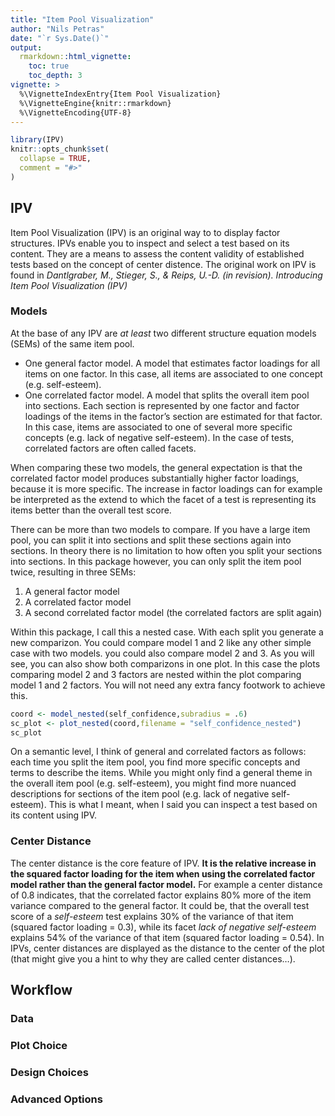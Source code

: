 ```yaml
---
title: "Item Pool Visualization"
author: "Nils Petras"
date: "`r Sys.Date()`"
output:
  rmarkdown::html_vignette:
    toc: true
    toc_depth: 3
vignette: >
  %\VignetteIndexEntry{Item Pool Visualization}
  %\VignetteEngine{knitr::rmarkdown}
  %\VignetteEncoding{UTF-8}
---
```


```r
library(IPV)
knitr::opts_chunk$set(
  collapse = TRUE,
  comment = "#>"
)
```

## IPV

Item Pool Visualization (IPV) is an original way to to display factor structures. IPVs enable you to inspect and select a test based on its content. They are a means to assess the content validity of established tests based on the concept of center distence. The original work on IPV is found in
*Dantlgraber, M., Stieger, S., & Reips, U.-D. (in revision). Introducing Item Pool Visualization (IPV)*

### Models

At the base of any IPV are *at least* two different structure equation models (SEMs) of the same item pool.

- One general factor model. A model that estimates factor loadings for all items on one factor. In this case, all items are associated to one concept (e.g. self-esteem).
- One correlated factor model. A model that splits the overall item pool into sections. Each section is represented by one factor and factor loadings of the items in the factor's section are estimated for that factor. In this case, items are associated to one of several more specific concepts (e.g. lack of negative self-esteem). In the case of tests, correlated factors are often called facets. 

When comparing these two models, the general expectation is that the correlated factor model produces substantially higher factor loadings, because it is more specific. The increase in factor loadings can for example be interpreted as the extend to which the facet of a test is representing its items better than the overall test score.

There can be more than two models to compare. If you have a large item pool, you can split it into sections and split these sections again into sections. In theory there is no limitation to how often you split your sections into sections. In this package however, you can only split the item pool twice, resulting in three SEMs:

1. A general factor model
2. A correlated factor model 
3. A second correlated factor model (the correlated factors are split again)

Within this package, I call this a nested case. With each split you generate a new comparizon. You could compare model 1 and 2 like any other simple case with two models. you could also compare model 2 and 3. As you will see, you can also show both comparizons in one plot. In this case the plots comparing model 2 and 3 factors are nested within the plot comparing model 1 and 2 factors. You will not need any extra fancy footwork to achieve this.

```r
coord <- model_nested(self_confidence,subradius = .6)
sc_plot <- plot_nested(coord,filename = "self_confidence_nested")
sc_plot

```


On a semantic level, I think of general and correlated factors as follows: each time you split the item pool, you find more specific concepts and terms to describe the items. While you might only find a general theme in the overall item pool (e.g. self-esteem), you might find more nuanced descriptions for sections of the item pool (e.g. lack of negative self-esteem). This is what I meant, when I said you can inspect a test based on its content using IPV.

### Center Distance

The center distance is the core feature of IPV. **It is the relative increase in the squared factor loading for the item when using the correlated factor model rather than the general factor model.** For example a center distance of 0.8 indicates, that the correlated factor explains 80% more of the item variance compared to the general factor. It could be, that the overall test score of a *self-esteem* test explains 30% of the variance of that item (squared factor loading = 0.3), while its facet *lack of negative self-esteem* explains 54% of the variance of that item (squared factor loading = 0.54). In IPVs, center distances are displayed as the distance to the center of the plot (that might give you a hint to why they are called center distances...).

## Workflow

### Data

### Plot Choice

### Design Choices

### Advanced Options
